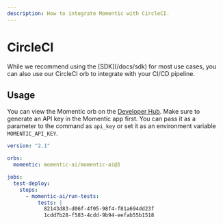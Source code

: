 ```yaml
---
description: How to integrate Momentic with CircleCI.
---
```



# CircleCI

<Callout type="info">
  While we recommend using the [SDK](/docs/sdk) for most use cases, you can also
  use our CircleCI orb to integrate with your CI/CD pipeline.
</Callout>

## Usage

You can view the Momentic orb on the [Developer Hub](https://circleci.com/developer/orbs/orb/momentic-ai/momentic-ai).
Make sure to generate an API key in the Momentic app first. You can pass it as a parameter to the command as `api_key` or set it as an environment variable `MOMENTIC_API_KEY`.

```yaml
version: "2.1"

orbs:
  momentic: momentic-ai/momentic-ai@1

jobs:
  test-deploy:
    steps:
      - momentic-ai/run-tests:
          tests: |
            82143d83-d06f-4f05-98f4-f81a694dd23f
            1cdd7b28-f583-4cdd-9b94-eefab55b1518
```
